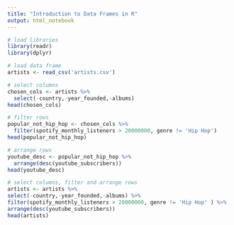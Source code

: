 ```yaml
---
title: "Introduction to Data Frames in R"
output: html_notebook
---
```


```r
# load libraries
library(readr)
library(dplyr)
```

```r
# load data frame
artists <- read_csv('artists.csv')
```

```r
# select columns
chosen_cols <- artists %>% 
  select(-country,-year_founded,-albums)
head(chosen_cols)
```

```r
# filter rows
popular_not_hip_hop <- chosen_cols %>% 
  filter(spotify_monthly_listeners > 20000000, genre != 'Hip Hop') 
head(popular_not_hip_hop)
```

```r
# arrange rows
youtube_desc <- popular_not_hip_hop %>% 
  arrange(desc(youtube_subscribers))
head(youtube_desc)
```

```r
# select columns, filter and arrange rows
artists <- artists %>%
select(-country,-year_founded,-albums) %>%
filter(spotify_monthly_listeners > 20000000, genre != 'Hip Hop' ) %>%
arrange(desc(youtube_subscribers))
head(artists)




```
